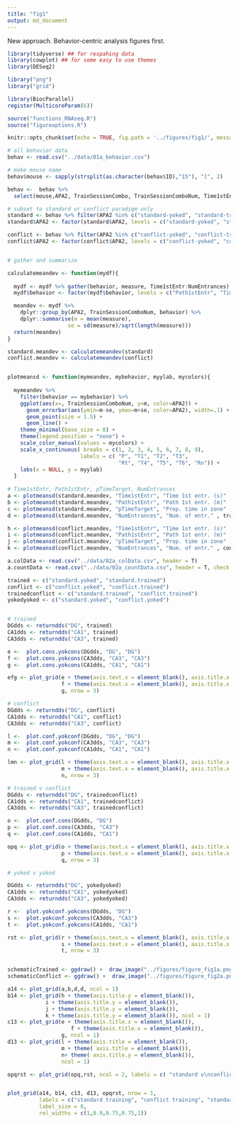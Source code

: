 ```yaml
---
title: "fig1"
output: md_document
---
```


New approach. Behavior-centric analysis figures first. 


```r
library(tidyverse) ## for respahing data
library(cowplot) ## for some easy to use themes
library(DESeq2)

library("png")
library("grid")

library(BiocParallel)
register(MulticoreParam(6))

source("functions_RNAseq.R")
source("figureoptions.R")

knitr::opts_chunk$set(echo = TRUE, fig.path = '../figures/fig1/', message = F, results = F)
```

```r
# all behavior data
behav <- read.csv("../data/01a_behavior.csv") 

# make mouse name
behav$mouse <- sapply(strsplit(as.character(behav$ID),"15"), "[", 2)

behav <-  behav %>% 
  select(mouse,APA2, TrainSessionCombo, TrainSessionComboNum, Time1stEntr, Path1stEntr, pTimeTarget, NumEntrances)

# subset to standard or conflict paradigm only
standard <- behav %>% filter(APA2 %in% c("standard-yoked", "standard-trained")) 
standard$APA2 <- factor(standard$APA2, levels = c("standard-yoked", "standard-trained"))

conflict <- behav %>% filter(APA2 %in% c("conflict-yoked", "conflict-trained")) 
conflict$APA2 <- factor(conflict$APA2, levels = c("conflict-yoked", "conflict-trained"))


# gather and summarize

calculatemeandev <- function(mydf){
  
  mydf <- mydf %>% gather(behavior, measure, Time1stEntr:NumEntrances)
  mydf$behavior <- factor(mydf$behavior, levels = c("Path1stEntr", "Time1stEntr", "pTimeTarget", "NumEntrances"))

  meandev <- mydf %>%
    dplyr::group_by(APA2, TrainSessionComboNum, behavior) %>%
    dplyr::summarise(m = mean(measure), 
                   se = sd(measure)/sqrt(length(measure)))
  return(meandev)
}

standard.meandev <- calculatemeandev(standard)
conflict.meandev <- calculatemeandev(conflict)


plotmeansd <- function(mymeandev, mybehavior, myylab, mycolors){
  
  mymeandev %>% 
    filter(behavior == mybehavior) %>% 
    ggplot(aes(x=, TrainSessionComboNum, y=m, color=APA2)) + 
      geom_errorbar(aes(ymin=m-se, ymax=m+se, color=APA2), width=.1) +
      geom_point(size = 1.5) +
      geom_line() +
    theme_minimal(base_size = 8) + 
    theme(legend.position = "none") + 
    scale_color_manual(values = mycolors) +
    scale_x_continuous( breaks = c(1, 2, 3, 4, 5, 6, 7, 8, 9),
                       labels = c( "P", "T1", "T2", "T3",
                                   "Rt", "T4", "T5", "T6", "Rn")) +
    labs(x = NULL, y = myylab) 
  }
  
# Time1stEntr, Path1stEntr, pTimeTarget, NumEntrances
a <- plotmeansd(standard.meandev, "Time1stEntr", "Time 1st entr. (s)" , trainedcolors)
b <- plotmeansd(standard.meandev, "Path1stEntr", "Path 1st entr. (m)" , trainedcolors)
c <- plotmeansd(standard.meandev, "pTimeTarget", "Prop. time in zone" , trainedcolors)
d <- plotmeansd(standard.meandev, "NumEntrances", "Num. of entr." , trainedcolors)

h <- plotmeansd(conflict.meandev, "Time1stEntr", "Time 1st entr. (s)" , conflictcolors)
i <- plotmeansd(conflict.meandev, "Path1stEntr", "Path 1st entr. (m)" , conflictcolors)
j <- plotmeansd(conflict.meandev, "pTimeTarget", "Prop. time in zone" , conflictcolors)
k <- plotmeansd(conflict.meandev, "NumEntrances", "Num. of entr." , conflictcolors)
```



```r
a.colData <- read.csv("../data/02a_colData.csv", header = T)
a.countData <- read.csv("../data/02a_countData.csv", header = T, check.names = F, row.names = 1)

trained <- c("standard.yoked", "standard.trained")
conflict <- c("conflict.yoked", "conflict.trained")
trainedconflict <- c("standard.trained", "conflict.trained")
yokedyoked <- c("standard.yoked", "conflict.yoked")


# trained
DGdds <- returndds("DG", trained) 
CA1dds <- returndds("CA1", trained) 
CA3dds <- returndds("CA3", trained) 

e <-  plot.cons.yokcons(DGdds, "DG", "DG") 
f <-  plot.cons.yokcons(CA3dds, "CA3", "CA3") 
g <-  plot.cons.yokcons(CA1dds, "CA1", "CA1") 

efg <- plot_grid(e + theme(axis.text.x = element_blank(), axis.title.x = element_blank()),
                 f + theme(axis.text.x = element_blank(), axis.title.x = element_blank()),
                 g, nrow = 3)

# conflict
DGdds <- returndds("DG", conflict) 
CA1dds <- returndds("CA1", conflict) 
CA3dds <- returndds("CA3", conflict) 

l <-  plot.conf.yokconf(DGdds, "DG", "DG") 
m <-  plot.conf.yokconf(CA3dds, "CA3", "CA3") 
n <-  plot.conf.yokconf(CA1dds, "CA1", "CA1") 

lmn <- plot_grid(l + theme(axis.text.x = element_blank(), axis.title.x = element_blank()),
                 m + theme(axis.text.x = element_blank(), axis.title.x = element_blank()),
                 n, nrow = 3)

# trained v conflict
DGdds <- returndds("DG", trainedconflict) 
CA1dds <- returndds("CA1", trainedconflict) 
CA3dds <- returndds("CA3", trainedconflict) 

o <-  plot.conf.cons(DGdds, "DG") 
p <-  plot.conf.cons(CA3dds, "CA3") 
q <-  plot.conf.cons(CA1dds, "CA1") 

opq <- plot_grid(o + theme(axis.text.x = element_blank(), axis.title.x = element_blank()),
                 p + theme(axis.text.x = element_blank(), axis.title.x = element_blank()),
                 q, nrow = 3)

# yoked v yoked

DGdds <- returndds("DG", yokedyoked) 
CA1dds <- returndds("CA1", yokedyoked) 
CA3dds <- returndds("CA3", yokedyoked) 

r <-  plot.yokconf.yokcons(DGdds, "DG") 
s <-  plot.yokconf.yokcons(CA3dds, "CA3") 
t <-  plot.yokconf.yokcons(CA1dds, "CA1") 

rst <- plot_grid(r + theme(axis.text.x = element_blank(), axis.title.x = element_blank()),
                 s + theme(axis.text.x = element_blank(), axis.title.x = element_blank()),
                 t, nrow = 3)
```

```r

```



```r
schematicTrained <- ggdraw() +  draw_image("../figures/figure_fig1a.png")
schematicConflict <- ggdraw() +  draw_image("../figures/figure_fig2a.png")

a14 <- plot_grid(a,b,d,d, ncol = 1)
b14 <- plot_grid(h + theme(axis.title.y = element_blank()),
            i + theme(axis.title.y = element_blank()),
            j + theme(axis.title.y = element_blank()),
            k + theme(axis.title.y = element_blank()), ncol = 1)
c13 <- plot_grid(e + theme(axis.title.x = element_blank()),
                    f + theme(axis.title.x = element_blank()),
                 g, ncol = 1)
d13 <- plot_grid(l + theme(axis.title = element_blank()),
                 m + theme( axis.title = element_blank()),
                 n+ theme( axis.title.y = element_blank()),
                 ncol = 1)

opqrst <- plot_grid(opq,rst, ncol = 2, labels = c( "standard v\nconflict", "yoked v \nyoked"),label_size = 8) 


plot_grid(a14, b14, c13, d13, opqrst, nrow = 1,
          labels = c("standard training", "conflict training", "standard\nyoked v trained", "conflict\nyoked v trained", NULL),
          label_size = 8,
          rel_widths = c(1,0.9,0.75,0.75,1))


```
